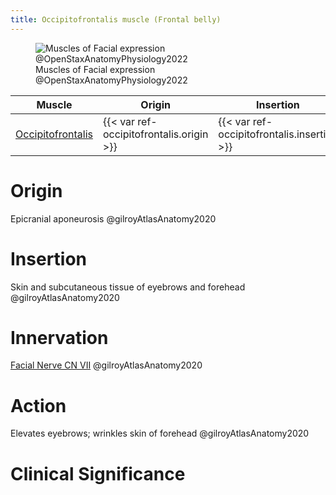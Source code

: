 ```yaml
---
title: Occipitofrontalis muscle (Frontal belly)
---
```


![Muscles of Facial expression @OpenStaxAnatomyPhysiology2022](/The Archive/Images/OpenStax Anatomy and Physiology 2e/fig11.7 Muscles of Facial Expression.jpeg){#fig-openstax-fig11.7}

| Muscle  | Origin | Insertion | Nerve | Action |
|------|--------|-------|----------|--------|
| [Occipitofrontalis]({{< var ref-occipitofrontalis.path >}}) | {{< var ref-occipitofrontalis.origin >}} | {{< var ref-occipitofrontalis.insertion >}} | {{< var ref-occipitofrontalis.nerve >}} | {{< var ref-occipitofrontalis.action >}} |

# Origin {#origin}
Epicranial aponeurosis @gilroyAtlasAnatomy2020

# Insertion {#insertion}
Skin and subcutaneous tissue of eyebrows and forehead @gilroyAtlasAnatomy2020

# Innervation {#innervation}

[Facial Nerve CN VII]({{< var ref-cn7.path >}}) @gilroyAtlasAnatomy2020

# Action {#action}
Elevates eyebrows; wrinkles skin of forehead @gilroyAtlasAnatomy2020

# Clinical Significance